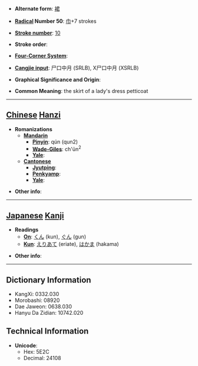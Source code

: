 * '''Alternate form''': [[裙]]

* '''[[Wiktionary:Chinese radical index| Radical]] Number 50''': [[Wiktionary:Chinese radical index 巾|巾]]+7 strokes

* '''[[Wiktionary:Chinese total strokes index|Stroke number]]''': [[Wiktionary:Chinese total strokes index 10|10]]

* '''Stroke order''': 

* '''[[Wiktionary:Chinese four corner index|Four-Corner System]]''': 

* '''[[Wiktionary:Chinese Cangjie index|Cangjie input]]''': 尸口中月 (SRLB), X尸口中月 (XSRLB)

* '''Graphical Significance and Origin''': 

* '''Common Meaning''': the skirt of a lady's dress petticoat

----

== [[Chinese]] [[Hanzi]] ==

* '''Romanizations'''
** '''[[Mandarin]]'''
*** '''[[Pinyin]]''': qún (qun2)
*** '''[[Wade-Giles]]''': ch'ün<sup>2</sup>
*** '''[[Yale]]''': 
** '''[[Cantonese]]'''
*** '''[[Jyutping]]''':
*** '''[[Penkyamp]]''': 
*** '''[[Yale]]''': 

* '''Other info''': 

----

== [[Japanese]] [[Kanji]] ==

* '''Readings'''
** '''[[On]]''': [[くん]] (kun), [[ぐん]] (gun)
** '''[[Kun]]''': [[えりあて]] (eriate), [[はかま]] (hakama)

* '''Other info''':  

----

== Dictionary Information ==

* KangXi: 0332.030
* Morobashi: 08920
* Dae Jaweon: 0638.030
* Hanyu Da Zidian: 10742.020

== Technical Information ==

* '''Unicode''':
** Hex: 5E2C
** Decimal: 24108
